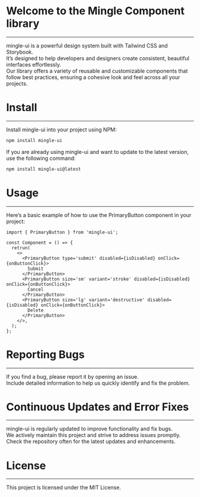 # Welcome to the Mingle Component library

---

mingle-ui is a powerful design system built with Tailwind CSS and Storybook.\
It’s designed to help developers and designers create consistent, beautiful interfaces effortlessly.\
Our library offers a variety of reusable and customizable components that follow best practices, ensuring a cohesive look and feel across all your projects.

# Install

---

Install mingle-ui into your project using NPM:

```bash
npm install mingle-ui
```

If you are already using mingle-ui and want to update to the latest version, use the following command:

```bash
npm install mingle-ui@latest
```

# Usage

---

Here’s a basic example of how to use the PrimaryButton component in your project:

```tsx
import { PrimaryButton } from 'mingle-ui';

const Component = () => {
  retrun(
    <>
      <PrimaryButton type='submit' disabled={isDisabled} onClick={onButtonClick}>
        Submit
      </PrimaryButton>
      <PrimaryButton size='sm' variant='stroke' disabled={isDisabled} onClick={onButtonClick}>
        Cancel
      </PrimaryButton>
      <PrimaryButton size='lg' variant='destructive' disabled={isDisabled} onClick={onButtonClick}>
        Delete
      </PrimaryButton>
    </>,
  );
};
```

# Reporting Bugs

---

If you find a bug, please report it by opening an issue.\
Include detailed information to help us quickly identify and fix the problem.

# Continuous Updates and Error Fixes

---

mingle-ui is regularly updated to improve functionality and fix bugs.\
We actively maintain this project and strive to address issues promptly. Check the repository often for the latest updates and enhancements.

# License

---

This project is licensed under the MIT License.
